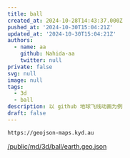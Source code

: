 ```yaml
---
title: ball
created_at: 2024-10-28T14:43:37.000Z
pushed_at: '2024-10-30T15:04:21Z'
updated_at: '2024-10-30T15:04:21Z'
authors:
  - name: aa
    github: Nahida-aa
    twitter: null
private: false
svg: null
image: null
tags:
  - 3d
  - ball
description: 以 github 地球飞线动画为例
draft: false
---
```


```sh
https://geojson-maps.kyd.au
```
[/public/md/3d/ball/earth.geo.json](/public/md/3d/ball/earth.geo.json)
